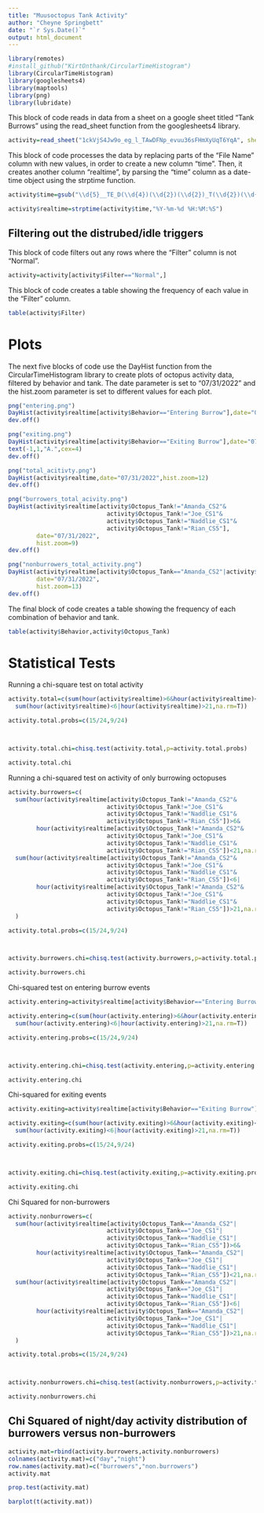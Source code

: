 ```yaml
---
title: "Muusoctopus Tank Activity"
author: "Cheyne Springbett"
date: "`r Sys.Date()`"
output: html_document
---
```



```r
library(remotes)
#install_github("KirtOnthank/CircularTimeHistogram")
library(CircularTimeHistogram)
library(googlesheets4)
library(maptools)
library(png)
library(lubridate)
```

This block of code reads in data from a sheet on a google sheet titled "Tank Burrows" using the read_sheet function from the googlesheets4 library.
```r
activity=read_sheet("1ckVjS4Jw9o_eg_l_TAwDFNp_evuu36sFHmXyUqT6YqA", sheet="Tank Burrows")
```


This block of code processes the data by replacing parts of the "File Name" column with new values, in order to create a new column "time". Then, it creates another column "realtime", by parsing the "time" column as a date-time object using the strptime function.
```r
activity$time=gsub("\\d{5}__TE_D(\\d{4})(\\d{2})(\\d{2})_T(\\d{2})(\\d{2})(\\d{2}).*","\\1-\\2-\\3 \\4:\\5:\\6", activity$`File Name`)

activity$realtime=strptime(activity$time,"%Y-%m-%d %H:%M:%S")
```

## Filtering out the distrubed/idle triggers
This block of code filters out any rows where the "Filter" column is not "Normal".
```r
activity=activity[activity$Filter=="Normal",]
```



This block of code creates a table showing the frequency of each value in the "Filter" column.
```r
table(activity$Filter)
```

# Plots
The next five blocks of code use the DayHist function from the CircularTimeHistogram library to create plots of octopus activity data, filtered by behavior and tank. The date parameter is set to "07/31/2022" and the hist.zoom parameter is set to different values for each plot.
```r
png("entering.png")
DayHist(activity$realtime[activity$Behavior=="Entering Burrow"],date="07/31/2022",hist.zoom=4.5)
dev.off()
```

```r
png("exiting.png")
DayHist(activity$realtime[activity$Behavior=="Exiting Burrow"],date="07/31/2022",hist.zoom=4)
text(-1,1,"A.",cex=4)
dev.off()
```


```r
png("total_acitivty.png")
DayHist(activity$realtime,date="07/31/2022",hist.zoom=12)
dev.off()
```


```r
png("burrowers_total_acivity.png")
DayHist(activity$realtime[activity$Octopus_Tank!="Amanda_CS2"&
                            activity$Octopus_Tank!="Joe_CS1"&
                            activity$Octopus_Tank!="Naddlie_CS1"&
                            activity$Octopus_Tank!="Rian_CS5"],
        date="07/31/2022",
        hist.zoom=9)
dev.off()
```


```r
png("nonburrowers_total_activity.png")
DayHist(activity$realtime[activity$Octopus_Tank=="Amanda_CS2"|activity$Octopus_Tank=="Joe_CS1"|activity$Octopus_Tank=="Naddlie_CS1"|activity$Octopus_Tank=="Rian_CS5"],
        date="07/31/2022",
        hist.zoom=13)
dev.off()
```


The final block of code creates a table showing the frequency of each combination of behavior and tank.
```r
table(activity$Behavior,activity$Octopus_Tank)
```


# Statistical Tests

Running a chi-square test on total activity
```r
activity.total=c(sum(hour(activity$realtime)>6&hour(activity$realtime)<21,na.rm=T),
  sum(hour(activity$realtime)<6|hour(activity$realtime)>21,na.rm=T))

activity.total.probs=c(15/24,9/24)



activity.total.chi=chisq.test(activity.total,p=activity.total.probs)

activity.total.chi
```



Running a chi-squared test on activity of only burrowing octopuses
```r
activity.burrowers=c(
  sum(hour(activity$realtime[activity$Octopus_Tank!="Amanda_CS2"&
                            activity$Octopus_Tank!="Joe_CS1"&
                            activity$Octopus_Tank!="Naddlie_CS1"&
                            activity$Octopus_Tank!="Rian_CS5"])>6&
        hour(activity$realtime[activity$Octopus_Tank!="Amanda_CS2"&
                            activity$Octopus_Tank!="Joe_CS1"&
                            activity$Octopus_Tank!="Naddlie_CS1"&
                            activity$Octopus_Tank!="Rian_CS5"])<21,na.rm=T),
  sum(hour(activity$realtime[activity$Octopus_Tank!="Amanda_CS2"&
                            activity$Octopus_Tank!="Joe_CS1"&
                            activity$Octopus_Tank!="Naddlie_CS1"&
                            activity$Octopus_Tank!="Rian_CS5"])<6|
        hour(activity$realtime[activity$Octopus_Tank!="Amanda_CS2"&
                            activity$Octopus_Tank!="Joe_CS1"&
                            activity$Octopus_Tank!="Naddlie_CS1"&
                            activity$Octopus_Tank!="Rian_CS5"])>21,na.rm=T)
  )

activity.total.probs=c(15/24,9/24)



activity.burrowers.chi=chisq.test(activity.burrowers,p=activity.total.probs)

activity.burrowers.chi
```
Chi-squared test on entering burrow events
```r
activity.entering=activity$realtime[activity$Behavior=="Entering Burrow"]

activity.entering=c(sum(hour(activity.entering)>6&hour(activity.entering)<21,na.rm=T),
  sum(hour(activity.entering)<6|hour(activity.entering)>21,na.rm=T))

activity.entering.probs=c(15/24,9/24)



activity.entering.chi=chisq.test(activity.entering,p=activity.entering.probs)

activity.entering.chi
```
Chi-squared for exiting events
```r
activity.exiting=activity$realtime[activity$Behavior=="Exiting Burrow"]

activity.exiting=c(sum(hour(activity.exiting)>6&hour(activity.exiting)<21,na.rm=T),
  sum(hour(activity.exiting)<6|hour(activity.exiting)>21,na.rm=T))

activity.exiting.probs=c(15/24,9/24)



activity.exiting.chi=chisq.test(activity.exiting,p=activity.exiting.probs)

activity.exiting.chi
```

Chi Squared for non-burrowers

```r
activity.nonburrowers=c(
  sum(hour(activity$realtime[activity$Octopus_Tank=="Amanda_CS2"|
                            activity$Octopus_Tank=="Joe_CS1"|
                            activity$Octopus_Tank=="Naddlie_CS1"|
                            activity$Octopus_Tank=="Rian_CS5"])>6&
        hour(activity$realtime[activity$Octopus_Tank=="Amanda_CS2"|
                            activity$Octopus_Tank=="Joe_CS1"|
                            activity$Octopus_Tank=="Naddlie_CS1"|
                            activity$Octopus_Tank=="Rian_CS5"])<21,na.rm=T),
  sum(hour(activity$realtime[activity$Octopus_Tank=="Amanda_CS2"|
                            activity$Octopus_Tank=="Joe_CS1"|
                            activity$Octopus_Tank=="Naddlie_CS1"|
                            activity$Octopus_Tank=="Rian_CS5"])<6|
        hour(activity$realtime[activity$Octopus_Tank=="Amanda_CS2"|
                            activity$Octopus_Tank=="Joe_CS1"|
                            activity$Octopus_Tank=="Naddlie_CS1"|
                            activity$Octopus_Tank=="Rian_CS5"])>21,na.rm=T)
  )

activity.total.probs=c(15/24,9/24)



activity.nonburrowers.chi=chisq.test(activity.nonburrowers,p=activity.total.probs)

activity.nonburrowers.chi

```
## Chi Squared of night/day activity distribution of burrowers versus non-burrowers
```r

activity.mat=rbind(activity.burrowers,activity.nonburrowers)
colnames(activity.mat)=c("day","night")
row.names(activity.mat)=c("burrowers","non.burrowers")
activity.mat

prop.test(activity.mat)

```


```r
barplot(t(activity.mat))
```


